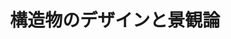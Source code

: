 ﻿---
title: "構造物のデザインと景観論"
category: "環境・社会理工学院"
vol: 46
interviewee: "齋藤 潮 "
url: ""
tags: ["人間","構造","自然","デザイン","意志"]
pdf: "46-2.pdf"
career: ""
preface: "構造物はそのデザインによってどのように見られるのか。我々が日々目にするどんな構造物にも、それを作った人間の意志が込められている。ここ斎藤では、より「自然」な視点から構造物のデザインを行っている。"
---
